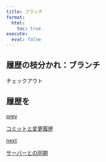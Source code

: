 ```yaml
---
title: ブランチ
format:
  html:
    toc: true
execute: 
  eval: false
---
```


## 履歴の枝分かれ：ブランチ


チェックアウト

## 履歴を

```{=html}
<div class="prev-next-link">
  <a class="prev-link" href="commit.html">
    <p class="prev-next-label">prev</p>
    <p>コミットと変更履歴</p>
  </a>
  <a class="next-link" href="branch.html">
    <p class="prev-next-label">next</p>
    <p>サーバーとの同期</p>
  </a>
</div>
```